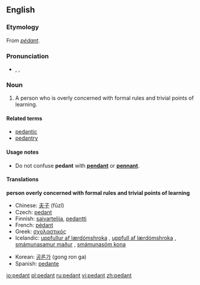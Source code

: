 {{see|pédant}}
==English==

===Etymology===
From {{MF.}} ''[[pédant]]''.

===Pronunciation===
*{{AHD|pĕdʹənt}}, {{IPA|/ˈpɛdənt/}}, {{SAMPA|/"pEd@nt/}}

===Noun===
{{wikipedia}}
{{en-noun}}

# A person who is overly concerned with formal rules and trivial points of learning.

====Related terms====
*[[pedantic]]
*[[pedantry]]

====Usage notes====
*Do not confuse '''pedant''' with '''[[pendant]]''' or '''[[pennant]]'''.<!--no need to give the definitions here - that is what the links are for!-->

====Translations====
'''person overly concerned with formal rules and trivial points of learning'''
{{top2}}
*Chinese: [[夫子]] (fūzǐ)
*Czech: [[pedant#Czech|pedant]] {{m}}
*Finnish: [[saivartelija]], [[pedantti]]
*French: [[pédant]] {{m}}
*Greek: [[σχολαστικός]] {{m}}
*Icelandic: [[uppfullur af lærdómshroka]] {{m}}, [[uppfull af lærdómshroka]] {{f}}, [[smámunasamur maður]] {{m}}, [[smámunasöm kona]] {{f}}
{{mid2}}
*Korean: [[공론가]] (gong ron ga)
*Spanish: [[pedante]] {{m}}
{{bottom}}

[[io:pedant]]
[[pl:pedant]]
[[ru:pedant]]
[[vi:pedant]]
[[zh:pedant]]